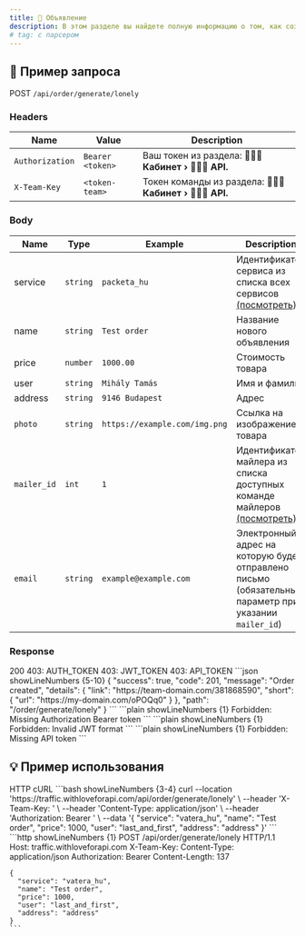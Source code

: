 ```yaml
---
title: 🔗 Объявление
description: В этом разделе вы найдете полную информацию о том, как создать новое объявление в вашей команде.
# tag: с парсером
---
```


## 📌 Пример запроса
<GreenCode>POST</GreenCode> ``/api/order/generate/lonely``

### Headers
| Name            | Value                 | Description                                          |
| --------------- | --------------------- | ---------------------------------------------------- |
| `Authorization` | `Bearer <token>`      | Ваш токен из раздела: **🧑🏻‍💻 Кабинет › 🧑🏻‍💻 API.**      |
| `X-Team-Key`    | `<token-team>`        | Токен команды из раздела: **🧑🏻‍💻 Кабинет › 🧑🏻‍💻 API.**  |

### Body
| Name        | Type       | Example          | Description                                     |
| ----------- | --------------------- | ---- | ----------------------------------------------- |
| <BodyField>service</BodyField> | `string`  | `packeta_hu` | Идентификатор сервиса из списка всех сервисов [(посмотреть)](/docs/getting-started/help-center/service-list)      |
| <BodyField>name</BodyField> | `string`  | `Test order` | Название нового объявления      |
| <BodyField>price</BodyField> | `number`  | `1000.00` | Стоимость товара      |
| <BodyField>user</BodyField> | `string`  | `Mihály Tamás` | Имя и фамилия      |
| <BodyField>address</BodyField> | `string`  | `9146 Budapest` | Адрес      |
| `photo` | `string`  | `https://example.com/img.png` | Ссылка на изображение товара      |
| `mailer_id` | `int`  | `1` | Идентификатор майлера из списка доступных команде майлеров [(посмотреть)](/docs/getting-started/help-center/mailers-list)      |
| `email` | `string`  | `example@example.com` | Электронный адрес на которую будет отправлено письмо (обязательный параметр при указании `mailer_id`)      |

### Response

<Tabs defaultValue="200" className="pt-5 pb-1">
  <TabsList>
    <TabsTrigger value="200">200</TabsTrigger>
    <TabsTrigger value="403_1">403: AUTH_TOKEN</TabsTrigger>
    <TabsTrigger value="403_2">403: JWT_TOKEN</TabsTrigger>
    <TabsTrigger value="403_3">403: API_TOKEN</TabsTrigger>
  </TabsList>
  <TabsContent value="200">
    ```json showLineNumbers {5-10}
    {
      "success": true,
      "code": 201,
      "message": "Order created",
      "details": {
        "link": "https://team-domain.com/381868590",
        "short": {
          "url": "https://my-domain.com/oPOQq0"
        }
      },
      "path": "/order/generate/lonely"
    }
    ```
  </TabsContent>
  <TabsContent value="403_1">
    ```plain showLineNumbers {1}
Forbidden: Missing Authorization Bearer token
    ```
  </TabsContent>
  <TabsContent value="403_2">
    ```plain showLineNumbers {1}
Forbidden: Invalid JWT format
    ```
  </TabsContent>
  <TabsContent value="403_3">
    ```plain showLineNumbers {1}
Forbidden: Missing API token
    ```
  </TabsContent>
</Tabs>

## 💡 Пример использования

<Tabs defaultValue="HTTP" className="pt-5 pb-1">
  <TabsList>
    <TabsTrigger value="HTTP">HTTP</TabsTrigger>
    <TabsTrigger value="cURL">cURL</TabsTrigger>
  </TabsList>
  <TabsContent value="cURL">
    ```bash showLineNumbers {3-4}
    curl --location 'https://traffic.withloveforapi.com/api/order/generate/lonely' \
    --header 'X-Team-Key: <token-team>' \
    --header 'Content-Type: application/json' \
    --header 'Authorization: Bearer <token>' \
    --data '{
      "service": "vatera_hu",
      "name": "Test order",
      "price": 1000,
      "user": "last_and_first",
      "address": "address"
    }'
    ```
  </TabsContent>
  <TabsContent value="HTTP">
    ```http showLineNumbers {1}
    POST /api/order/generate/lonely HTTP/1.1
    Host: traffic.withloveforapi.com
    X-Team-Key: <token-team>
    Content-Type: application/json
    Authorization: Bearer <token>
    Content-Length: 137

    {
      "service": "vatera_hu",
      "name": "Test order",
      "price": 1000,
      "user": "last_and_first",
      "address": "address"
    }
    ```
  </TabsContent>
</Tabs>